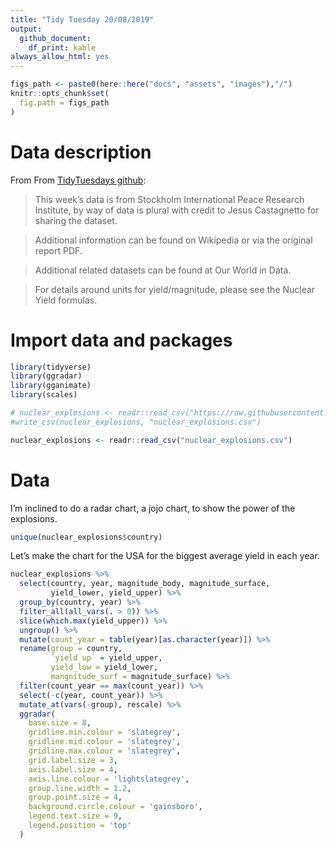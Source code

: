 ```yaml
---
title: "Tidy Tuesday 20/08/2019"
output:
  github_document: 
    df_print: kable
always_allow_html: yes
---
```


```r
figs_path <- paste0(here::here("docs", "assets", "images"),"/")
knitr::opts_chunk$set(
  fig.path = figs_path
)
```

# Data description

From From [TidyTuesdays github](https://github.com/rfordatascience/tidytuesday/tree/master/data/2019/2019-08-13):

> This week's data is from Stockholm International Peace Research Institute, by way of data is plural with credit to Jesus Castagnetto for sharing the dataset.

> Additional information can be found on Wikipedia or via the original report PDF.

> Additional related datasets can be found at Our World in Data.

> For details around units for yield/magnitude, please see the Nuclear Yield formulas.

# Import data and packages

```r
library(tidyverse)
library(ggradar)
library(gganimate)
library(scales)

# nuclear_explosions <- readr::read_csv("https://raw.githubusercontent.com/rfordatascience/tidytuesday/master/data/2019/2019-08-20/nuclear_explosions.csv")
#write_csv(nuclear_explosions, "nuclear_explosions.csv")

nuclear_explosions <- readr::read_csv("nuclear_explosions.csv")
```

# Data 

I'm inclined to do a radar chart, a jojo chart, to show the power of the explosions.

```r
unique(nuclear_explosions$country)
```

Let's make the chart for the USA for the biggest average yield in each year.

```r
nuclear_explosions %>% 
  select(country, year, magnitude_body, magnitude_surface,
         yield_lower, yield_upper) %>% 
  group_by(country, year) %>% 
  filter_all(all_vars(. > 0)) %>% 
  slice(which.max(yield_upper)) %>% 
  ungroup() %>% 
  mutate(count_year = table(year)[as.character(year)]) %>% 
  rename(group = country,
         `yield up` = yield_upper,
         yield_low = yield_lower,
         mangnitude_surf = magnitude_surface) %>% 
  filter(count_year == max(count_year)) %>% 
  select(-c(year, count_year)) %>% 
  mutate_at(vars(-group), rescale) %>% 
  ggradar(
    base.size = 8,
    gridline.min.colour = 'slategrey',
    gridline.mid.colour = 'slategrey',
    gridline.max.colour = 'slategrey',
    grid.label.size = 3,
    axis.label.size = 4,
    axis.line.colour = 'lightslategrey',
    group.line.width = 1.2,
    group.point.size = 4,
    background.circle.colour = 'gainsboro',
    legend.text.size = 9,
    legend.position = 'top'
  )


```

